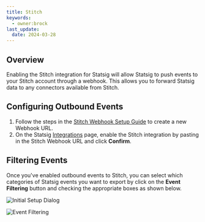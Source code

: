 ```yaml
---
title: Stitch
keywords:
  - owner:brock
last_update:
  date: 2024-03-28
---
```



## Overview

Enabling the Stitch integration for Statsig will allow Statsig to push events to your Stitch account through a webhook. This allows you to forward Statsig data to any connectors available from Stitch.

## Configuring Outbound Events

1. Follow the steps in the [Stitch Webhook Setup Guide](https://www.stitchdata.com/docs/integrations/webhooks/stitch-incoming-webhooks#setup) to create a new Webhook URL.
2. On the Statsig [Integrations](https://console.statsig.com/integrations) page, enable the Stitch integration by pasting in the Stitch Webhook URL and click **Confirm**.

<EventFormats />

## Filtering Events

Once you've enabled outbound events to Stitch, you can select which categories of Statsig events you want to export by click on the **Event Filtering** button and checking the appropriate boxes as shown below.

![Initial Setup Dialog](https://user-images.githubusercontent.com/26360698/183725742-b58c87a7-fbb4-4f30-be9a-9d20c08cd7d0.png)

![Event Filtering](https://user-images.githubusercontent.com/26360698/183725752-b79b5c3f-d275-4dec-80ba-04fa9a73da0d.png)
